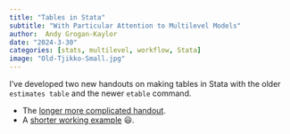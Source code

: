 ```yaml
---
title: "Tables in Stata"
subtitle: "With Particular Attention to Multilevel Models"
author:  Andy Grogan-Kaylor 
date: "2024-3-30"
categories: [stats, multilevel, workflow, Stata]
image: "Old-Tjikko-Small.jpg"
---
```


I've developed two new handouts on making tables in Stata with the older `estimates table` and the newer `etable` command.

* The [longer more complicated handout](https://agrogan1.github.io/multilevel/tables/tables.html). 
* A [shorter working example](https://agrogan1.github.io/multilevel/tables/tables2.html) 😃.